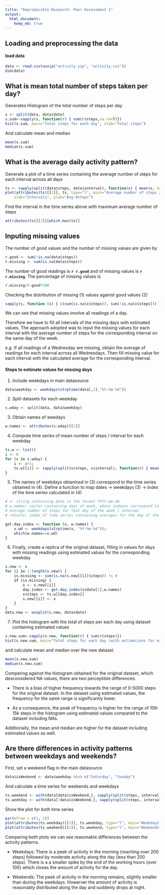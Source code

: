 ---
title: "Reproducible Research: Peer Assessment 1"
output: 
  html_document:
    keep_md: true
---


## Loading and preprocessing the data

#### load data 
```{r loading} 
data <- read.csv(unzip("activity.zip", "activity.csv"))
dim(data)
```

## What is mean total number of steps taken per day?

Generates Histogram of the total number of steps per day
```{r histogram }
s <- split(data, data$date)
s.sum<-sapply(s, function(r) { sum(r$steps,na.rm=T)})
hist(s.sum, main="Total steps for each day", xlab="Total steps")
```

And calculate mean and median
```{r }
mean(s.sum)
median(s.sum)
```

## What is the average daily activity pattern?

Generate a plot of a time series containing the average number of steps for each interval across all days 
```{r}
ts <- sapply(split(data$steps, data$interval), function(x) { mean(x, na.rm=T) } )
plot(attributes(ts)[[1]], ts, type="l", main="Average number of steps / interval across all days", 
    xlab="Intervals", ylab="Avg #steps")
```

Find the interval in the time series above with maximum average number of steps 
```{r}
attributes(ts)[[1]][which.max(ts)]
```

## Inputing missing values

The number of good values and the number of missing values are given by
```{r}
r.good <- sum(!is.na(data$steps))
r.missing <- sum(is.na(data$steps))
```

The number of good readings is **`r r.good`** and of missing values is **`r r.missing`**.
The percentage of missing values is 
```{r}
r.missing/r.good*100
```

Checking the distribution of missing (1) values against good values (2)
```{r}
sapply(s, function (x) { c(sum(is.na(x$steps)), sum(!is.na(x$steps))) })
```

We can see that missing values involve all readings of a day. 

Therefore we have to fill all intervals of the missing days with estimated values. 
The approach adopted was to input the missing values for each interval with the average number of steps for the corresponding interval on the same day of the week.

*e.g.* If all readings of a Wednesday are missing, obtain the average of readings for each interval across all Wednesdays. Then fill missing value for each interval with the calculated average for the corresponding interval.

#### Steps to estimate values for missing days

1. Include weekdays in main datasource
```{r}
data$weekday <- weekdays(strptime(data[,2],"%Y-%m-%d"))
```

2. Split datasets for each weekday
```{r}
s.wday <- split(data, data$weekday)
```

3. Obtain names of weedays
```{r}
w.names <- attributes(s.wday)[[1]]
```

4. Compute time series of mean number of steps / interval for each weekday 
```{r}
ts.w <- list()
i <- 0 
for (v in s.wday) { 
    i <- i+1;
    ts.w[[i]] <- sapply(split(v$steps, v$interval), function(r) { mean (r, na.rm=T)} )  
}
```

5. The names of weekdays obtanined in (3) correspond to the time series obtained in (4). Define a function to map dates -> weekdays (3) -> index of the time series calculated in (4)
```{r}
# x: string containing date in the format YYYY-mm-dd
# w.names: vector containing days of week, whose indexes correspond to tables with 
# average number of steps for that day of the week / interval
# returns: index of time series containing averages for the day of the week corresponding to 'x' 

get.day.index <- function (x, w.names) {
    x.wd <- weekdays(strptime(x, "%Y-%m-%d")); 
    which(w.names==x.wd)
}
```

6. Finally, create a replica of the original dataset, filling in values for days with missing readings using estimated values for the corresponding weekday
```{r}
s.new <- s
for (i in 1:length(s.new)) {
    is.missing <- sum(is.na(s.new[[i]]$steps)) != 0    
    if (is.missing) {
        x <- s.new[[i]]
        day.index <- get.day.index(x$date[1],w.names)
        x$steps <- ts.w[[day.index]]
        s.new[[i]] <- x
    }
}
data.new <- unsplit(s.new, data$date)
```

7. Plot the histogram with the total of steps per each day using dataset containing estimated values
```{r}
s.new.sum<-sapply(s.new, function(r) { sum(r$steps)})
hist(s.new.sum, main="Total steps for each day (with estimations for missing values)", xlab="Total steps")
```

and calculate mean and median over the new dataset.
```{r}
mean(s.new.sum)
median(s.new.sum)
```

Comparing against the histogram obtained for the original dataset, which desconsidered NA values, there are two perceptible differences:

* There is a bias of higher frequency towards the range of 0-5000 steps for the original dataset. In the dataset using estimated values, the frequency for the same range is significantly lower.

* As a consequence, the peak of frequency is higher for the range of 10K-15k steps in the histogram using estimated values compared to the dataset including NAs.

Additionally, the mean and median are higher for the dataset including estimated values as well.

## Are there differences in activity patterns between weekdays and weekends?

First, set a weekend flag in the main datasource
```{r}
data$isWeekend <- data$weekday %in% c("Saturday", "Sunday")
```

And calculate a time series for weekends and weekdays
```{r}
ts.weekend <- with(data[data$isWeekend,], sapply(split(steps, interval), function(x) { mean(x, na.rm=T) }))
ts.weekday <- with(data[!data$isWeekend,], sapply(split(steps, interval), function(x) { mean(x, na.rm=T) }))
```

Show the plot for both time series
```{r}
par(mfrow = c(1, 2))
plot(attributes(ts.weekday)[[1]], ts.weekday, type="l", main="Weekdays", xlab="Intervals", ylab="Average amount of steps")
plot(attributes(ts.weekend)[[1]], ts.weekend, type="l", main="Weekends", xlab="Intervals", ylab="Average amount of steps")
```

Comparing both plots we can see reasonable differences between the activity patterns.

* Weekdays: There is a peek of activity in the morning (reaching over 200 steps) followed by moderate activity along the day (less than 200 steps). There is a a smaller spike by the end of the working hours (over 100) which closes the amount of activity for the day.

* Weekends: The peek of activity in the morning remains, slightly smaller than during the weekdays. Howerver the amount of activity is reasonably distributed along the day and suddenly drops at night. 
